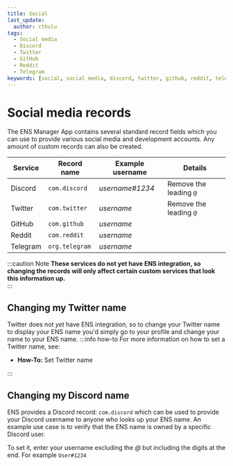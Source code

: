 ```yaml
---
title: Social
last_update:
  author: cthulu
tags:
  - Social media
  - Discord
  - Twitter
  - GitHub
  - Reddit
  - Telegram
keywords: [social, social media, discord, twitter, github, reddit, telegram]
---
```


# Social media records
The ENS Manager App contains several standard record fields which you can use to provide various social media and development accounts. Any amount of custom records can also be created.

| Service  | Record name    | Example username | Details                |
| -------- | -------------- | ---------------- | ---------------------- |
| Discord  | `com.discord`  | *username#1234*  | Remove the leading `@` |
| Twitter  | `com.twitter`  | *username*       | Remove the leading `@` |
| GitHub   | `com.github`   | *username*       |                        |
| Reddit   | `com.reddit`   | *username*       |                        |
| Telegram | `org.telegram` | *username*       |                        |

:::caution Note
**These services do not yet have ENS integration, so changing the records will only affect certain custom services that look this information up.**  
:::

## Changing my Twitter name
Twitter does not *yet* have ENS integration, so to change your Twitter name to display your ENS name you'd simply go to your profile and change your name to your ENS name.
:::info how-to
For more information on how to set a Twitter name, see:
 - <Link to="/docs/howto/set-twitter-name"><b>How-To:</b> Set Twitter name</Link>
:::

## Changing my Discord name
ENS provides a Discord record: `com.discord` which can be used to provide your Discord username to anyone who looks up your ENS name. An example use case is to verify that the ENS name is owned by a specific Discord user.

To set it, enter your username excluding the *@* but including the digits at the end. For example `User#1234`
